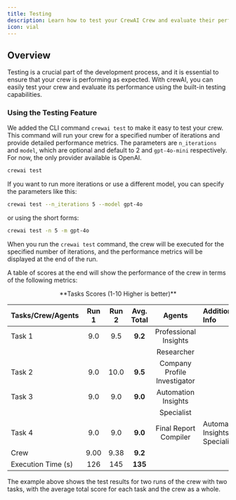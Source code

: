```yaml
---
title: Testing
description: Learn how to test your CrewAI Crew and evaluate their performance.
icon: vial
---
```


## Overview

Testing is a crucial part of the development process, and it is essential to ensure that your crew is performing as expected. With crewAI, you can easily test your crew and evaluate its performance using the built-in testing capabilities.

### Using the Testing Feature

We added the CLI command `crewai test` to make it easy to test your crew. This command will run your crew for a specified number of iterations and provide detailed performance metrics. The parameters are `n_iterations` and `model`, which are optional and default to 2 and `gpt-4o-mini` respectively. For now, the only provider available is OpenAI.

```bash
crewai test
```

If you want to run more iterations or use a different model, you can specify the parameters like this:

```bash
crewai test --n_iterations 5 --model gpt-4o
```

or using the short forms:

```bash
crewai test -n 5 -m gpt-4o
```

When you run the `crewai test` command, the crew will be executed for the specified number of iterations, and the performance metrics will be displayed at the end of the run.

A table of scores at the end will show the performance of the crew in terms of the following metrics:

<center>**Tasks Scores (1-10 Higher is better)**</center>

| Tasks/Crew/Agents  | Run 1 | Run 2 | Avg. Total | Agents                         | Additional Info                  |
|:------------------|:-----:|:-----:|:----------:|:------------------------------:|:---------------------------------|
| Task 1        |  9.0  |  9.5  |    **9.2**     | Professional Insights          |                                  |
|                    |       |       |            | Researcher                     |                                  |
| Task 2        |  9.0  | 10.0  |    **9.5**     | Company Profile Investigator   |                                  |
| Task 3        |  9.0  |  9.0  |    **9.0**     | Automation Insights            |                                  |
|                    |       |       |            | Specialist                     |                                  |
| Task 4        |  9.0  |  9.0  |    **9.0**     | Final Report Compiler          | Automation Insights Specialist   |
| Crew         | 9.00  | 9.38  |    **9.2**     |                                |                                  |
| Execution Time (s) |  126  |  145  |    **135**     |                                |                                  |

The example above shows the test results for two runs of the crew with two tasks, with the average total score for each task and the crew as a whole.

